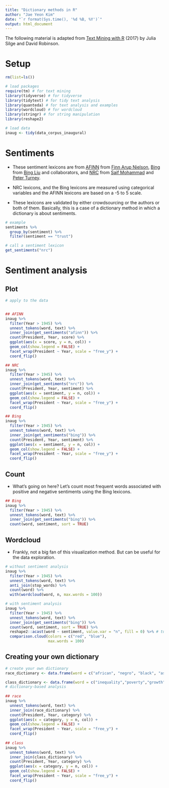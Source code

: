 ```yaml
---
title: "Dictionary methods in R"
author: "Jae Yeon Kim"
date: "`r format(Sys.time(), '%d %B, %Y')`"
output: html_document
---
```


The following material is adapted from [Text Mining with R](https://proquest.safaribooksonline.com/9781491981641) (2017) by Julia Silge and David Robinson.

# Setup
```r

rm(list=ls())

# load packages
require(tm) # for text mining
library(tidyverse) # for tidyverse
library(tidytext) # for tidy text analysis
library(quanteda) # for text analysis and examples
library(wordcloud) # for wordcloud
library(stringr) # for string manipulation
library(reshape2)

# load data 
inaug <- tidy(data_corpus_inaugural)
```

# Sentiments 

- These sentiment lexicons are from [AFINN](http://www2.imm.dtu.dk/pubdb/views/publication_details.php?id=6010) from [Finn Arup Nielson](http://people.compute.dtu.dk/faan/), [Bing](https://www.cs.uic.edu/~liub/FBS/sentiment-analysis.html) from [Bing Liu](https://www.cs.uic.edu/~liub/) and collaborators, and [NRC](http://saifmohammad.com/WebPages/NRC-Emotion-Lexicon.htm) from [Saif Mohammad](http://saifmohammad.com/) and [Peter Turney](https://www.apperceptual.com/).

- NRC lexicons, and the Bing lexicons are measured using categorical variables and the AFINN lexicons are based on a -5 to 5 scale.

- These lexicons are validated by either crowdsourcing or the authors or both of them. Basically, this is a case of a dictionary method in which a dictionary is about sentiments.

```r
# example
sentiments %>%
  group_by(sentiment) %>%
  filter(sentiment == "trust")

# call a sentiment lexicon 
get_sentiments("nrc")
```

# Sentiment analysis

## Plot

```r

# apply to the data 


## AFINN
inaug %>%
  filter(Year > 1945) %>%
  unnest_tokens(word, text) %>%
  inner_join(get_sentiments("afinn")) %>%
  count(President, Year, score) %>%
  ggplot(aes(x = score, y = n, col)) +
  geom_col(show.legend = FALSE) +
  facet_wrap(President ~ Year, scale = "free_y") +
  coord_flip()

## NRC
inaug %>%
  filter(Year > 1945) %>%
  unnest_tokens(word, text) %>%
  inner_join(get_sentiments("nrc")) %>%
  count(President, Year, sentiment) %>%
  ggplot(aes(x = sentiment, y = n, col)) +
  geom_col(show.legend = FALSE) +
  facet_wrap(President ~ Year, scale = "free_y") +
  coord_flip()

## Bing
inaug %>%
  filter(Year > 1945) %>%
  unnest_tokens(word, text) %>%
  inner_join(get_sentiments("bing")) %>%
  count(President, Year, sentiment) %>%
  ggplot(aes(x = sentiment, y = n, col)) +
  geom_col(show.legend = FALSE) +
  facet_wrap(President ~ Year, scale = "free_y") +
  coord_flip()
```

## Count

- What's going on here? Let's count most frequent words associated with positive and negative sentiments using the Bing lexicons.

```r
## Bing
inaug %>%
  filter(Year > 1945) %>%
  unnest_tokens(word, text) %>%
  inner_join(get_sentiments("bing")) %>%
  count(word, sentiment, sort = TRUE)
```

## Wordcloud

- Frankly, not a big fan of this visualization method. But can be useful for the data exploration.

```r

# without sentiment analysis
inaug %>%
  filter(Year > 1945) %>%
  unnest_tokens(word, text) %>%
  anti_join(stop_words) %>%
  count(word) %>%
  with(wordcloud(word, n, max.words = 100))

# with sentiment analysis
inaug %>%
  filter(Year > 1945) %>%
  unnest_tokens(word, text) %>%
  inner_join(get_sentiments("bing")) %>%
  count(word, sentiment, sort = TRUE) %>%
  reshape2::acast(word ~ sentiment, value.var = "n", fill = 0) %>% # turn the dataframe into a matrix
  comparison.cloud(colors = c("red", "blue"),
                   max.words = 100)

```

## Creating your own dictionary 

```r
# create your own dictionary
race_dictionary <- data.frame(word = c("african", "negro", "black", "asian", "oriental", "latino", "hispanic", "nonwhite"), category = c("Afircan Americans", "African Americans", "African Americans", "Asian Americans", "Asian Americans", "Latinx", "Latinx", "People of Color"))

class_dictionary <- data.frame(word = c("inequality","poverty","growth"), category = c("Distribution","Distribution","Growth"))
# dictionary-based analysis
  
## race
inaug %>%
  unnest_tokens(word, text) %>%
  inner_join(race_dictionary) %>%
  count(President, Year, category) %>%
  ggplot(aes(x = category, y = n, col)) +
  geom_col(show.legend = FALSE) +
  facet_wrap(President ~ Year, scale = "free_y") +
  coord_flip()
  
## class
inaug %>%
  unnest_tokens(word, text) %>%
  inner_join(class_dictionary) %>%
  count(President, Year, category) %>%
  ggplot(aes(x = category, y = n, col)) +
  geom_col(show.legend = FALSE) +
  facet_wrap(President ~ Year, scale = "free_y") +
  coord_flip()
```



